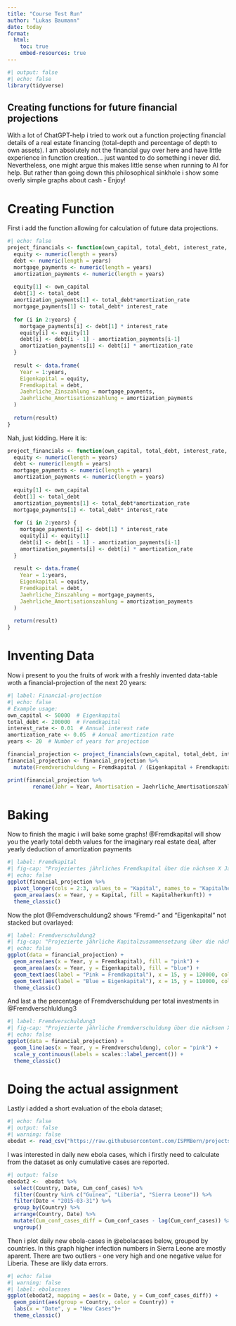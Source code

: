 ```yaml
---
title: "Course Test Run"
author: "Lukas Baumann"
date: today
format:
  html:
    toc: true
    embed-resources: true
---
```


```r
#| output: false
#| echo: false
library(tidyverse)
```

## Creating functions for future financial projections

With a lot of ChatGPT-help i tried to work out a function projecting financial details of a real estate financing (total-depth and percentage of depth to own assets). I am absolutely not the financial guy over here and have little experience in function creation... just wanted to do something i never did. Nevertheless, one might argue this makes little sense when running to AI for help. But rather than going down this philosophical sinkhole i show some overly simple graphs about cash - Enjoy!

# Creating Function

First i add the function allowing for calculation of future data projections.

```r
#| echo: false
project_financials <- function(own_capital, total_debt, interest_rate, amortization_rate, years) {
  equity <- numeric(length = years)
  debt <- numeric(length = years)
  mortgage_payments <- numeric(length = years)
  amortization_payments <- numeric(length = years)
  
  equity[1] <- own_capital
  debt[1] <- total_debt
  amortization_payments[1] <- total_debt*amortization_rate
  mortgage_payments[1] <- total_debt* interest_rate
  
  for (i in 2:years) {
    mortgage_payments[i] <- debt[1] * interest_rate
    equity[i] <- equity[1]
    debt[i] <- debt[i - 1] - amortization_payments[i-1]
    amortization_payments[i] <- debt[i] * amortization_rate
  }
  
  result <- data.frame(
    Year = 1:years,
    Eigenkapital = equity,
    Fremdkapital = debt,
    Jaehrliche_Zinszahlung = mortgage_payments,
    Jaehrliche_Amortisationszahlung = amortization_payments
  )
  
  return(result)
}

```

Nah, just kidding. Here it is:

```r
project_financials <- function(own_capital, total_debt, interest_rate, amortization_rate, years) {
  equity <- numeric(length = years)
  debt <- numeric(length = years)
  mortgage_payments <- numeric(length = years)
  amortization_payments <- numeric(length = years)
  
  equity[1] <- own_capital
  debt[1] <- total_debt
  amortization_payments[1] <- total_debt*amortization_rate
  mortgage_payments[1] <- total_debt* interest_rate
  
  for (i in 2:years) {
    mortgage_payments[i] <- debt[1] * interest_rate
    equity[i] <- equity[1]
    debt[i] <- debt[i - 1] - amortization_payments[i-1]
    amortization_payments[i] <- debt[i] * amortization_rate
  }
  
  result <- data.frame(
    Year = 1:years,
    Eigenkapital = equity,
    Fremdkapital = debt,
    Jaehrliche_Zinszahlung = mortgage_payments,
    Jaehrliche_Amortisationszahlung = amortization_payments
  )
  
  return(result)
}
```

# Inventing Data

Now i present to you the fruits of work with a freshly invented data-table woth a financial-projection of the next 20 years:

```r
#| label: Financial-projection
#| echo: false
# Example usage:
own_capital <- 50000  # Eigenkapital
total_debt <- 200000  # Fremdkapital
interest_rate <- 0.01  # Annual interest rate
amortization_rate <- 0.05  # Annual amortization rate
years <- 20  # Number of years for projection

financial_projection <- project_financials(own_capital, total_debt, interest_rate, amortization_rate, years) 
financial_projection <- financial_projection %>% 
  mutate(Fremdverschuldung = Fremdkapital / (Eigenkapital + Fremdkapital))

print(financial_projection %>% 
        rename(Jahr = Year, Amortisation = Jaehrliche_Amortisationszahlung, Zinsen = Jaehrliche_Zinszahlung, Eigenkapital = Eigenkapital, Fremdkapital = Fremdkapital))

```

# Baking

Now to finish the magic i will bake some graphs! @Fremdkapital will show you the yearly total debth values for the imaginary real estate deal, after yearly deduction of amortization payments

```r
#| label: Fremdkapital
#| fig-cap: "Projeziertes jährliches Fremdkapital über die nächsen X Jahre"
#| echo: false
ggplot(financial_projection %>% 
  pivot_longer(cols = 2:3, values_to = "Kapital", names_to = "Kapitalherkunft")) +
  geom_area(aes(x = Year, y = Kapital, fill = Kapitalherkunft)) +
  theme_classic() 
```

Now the plot @Femdverschuldung2 shows "Fremd-" and "Eigenkapital" not stacked but ovarlayed:

```r
#| label: Fremdverschuldung2 
#| fig-cap: "Projezierte jährliche Kapitalzusammensetzung über die nächsen X Jahre"
#| echo: false
ggplot(data = financial_projection) +
  geom_area(aes(x = Year, y = Fremdkapital), fill = "pink") +
  geom_area(aes(x = Year, y = Eigenkapital), fill = "blue") +
  geom_text(aes(label = "Pink = Fremdkapital"), x = 15, y = 120000, color = "pink") +
  geom_text(aes(label = "Blue = Eigenkapital"), x = 15, y = 110000, color = "blue") +
  theme_classic() 
```

And last a the percentage of Fremdverschuldung per total investments in @Fremdverschluldung3

```r
#| label: Fremdverschuldung3 
#| fig-cap: "Projezierte jährliche Fremdverschuldung über die nächsen X Jahre"
#| echo: false
ggplot(data = financial_projection) +
  geom_line(aes(x = Year, y = Fremdverschuldung), color = "pink") +
  scale_y_continuous(labels = scales::label_percent()) +
  theme_classic()
```
# Doing the actual assignment
Lastly i added a short evaluation of the ebola dataset;
```r
#| echo: false
#| output: false
#| warning: false
ebodat <- read_csv("https://raw.githubusercontent.com/ISPMBern/projects-in-R/main/data/raw/ebola.csv")

```

I was interested in daily new ebola cases, which i firstly need to calculate from the dataset as only cumulative cases are reported.
```r
#| output: false
ebodat2 <-  ebodat %>% 
  select(Country, Date, Cum_conf_cases) %>% 
  filter(Country %in% c("Guinea", "Liberia", "Sierra Leone")) %>% 
  filter(Date < "2015-03-31") %>% 
  group_by(Country) %>% 
  arrange(Country, Date) %>% 
  mutate(Cum_conf_cases_diff = Cum_conf_cases - lag(Cum_conf_cases)) %>% 
  ungroup()
```

Then i plot daily new ebola-cases in @ebolacases below, grouped by countries. In this graph higher infection numbers in Sierra Leone are mostly aparent. There are two outliers - one very high and one negative value for Liberia. These are likly data errors.
```r
#| echo: false
#| warning: false
#| label: ebolacases
ggplot(ebodat2, mapping = aes(x = Date, y = Cum_conf_cases_diff)) +
  geom_point(aes(group = Country, color = Country)) +
  labs(x = "Date", y = "New Cases")+
  theme_classic()
```

